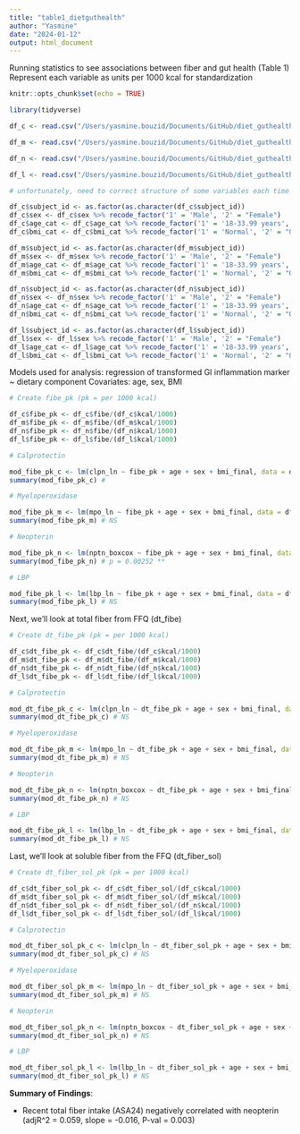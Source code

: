 ```yaml
---
title: "table1_dietguthealth"
author: "Yasmine"
date: "2024-01-12"
output: html_document
---
```


Running statistics to see associations between fiber and gut health (Table 1)
Represent each variable as units per 1000 kcal for standardization 

```r
knitr::opts_chunk$set(echo = TRUE)

library(tidyverse)

```

```r

df_c <- read.csv("/Users/yasmine.bouzid/Documents/GitHub/diet_guthealth/data/df_c.csv", header = T)

df_m <- read.csv("/Users/yasmine.bouzid/Documents/GitHub/diet_guthealth/data/df_m.csv", header = T)

df_n <- read.csv("/Users/yasmine.bouzid/Documents/GitHub/diet_guthealth/data/df_n.csv", header = T)

df_l <- read.csv("/Users/yasmine.bouzid/Documents/GitHub/diet_guthealth/data/df_l.csv", header = T)

# unfortunately, need to correct structure of some variables each time -->

df_c$subject_id <- as.factor(as.character(df_c$subject_id))
df_c$sex <- df_c$sex %>% recode_factor('1' = 'Male', '2' = "Female")
df_c$age_cat <- df_c$age_cat %>% recode_factor('1' = '18-33.99 years', '2' = "34-49.99 years", '3' = "50-65 years")
df_c$bmi_cat <- df_c$bmi_cat %>% recode_factor('1' = 'Normal', '2' = "Overweight", '3' = "Obese")

df_m$subject_id <- as.factor(as.character(df_m$subject_id))
df_m$sex <- df_m$sex %>% recode_factor('1' = 'Male', '2' = "Female")
df_m$age_cat <- df_m$age_cat %>% recode_factor('1' = '18-33.99 years', '2' = "34-49.99 years", '3' = "50-65 years")
df_m$bmi_cat <- df_m$bmi_cat %>% recode_factor('1' = 'Normal', '2' = "Overweight", '3' = "Obese")

df_n$subject_id <- as.factor(as.character(df_n$subject_id))
df_n$sex <- df_n$sex %>% recode_factor('1' = 'Male', '2' = "Female")
df_n$age_cat <- df_n$age_cat %>% recode_factor('1' = '18-33.99 years', '2' = "34-49.99 years", '3' = "50-65 years")
df_n$bmi_cat <- df_n$bmi_cat %>% recode_factor('1' = 'Normal', '2' = "Overweight", '3' = "Obese")

df_l$subject_id <- as.factor(as.character(df_l$subject_id))
df_l$sex <- df_l$sex %>% recode_factor('1' = 'Male', '2' = "Female")
df_l$age_cat <- df_l$age_cat %>% recode_factor('1' = '18-33.99 years', '2' = "34-49.99 years", '3' = "50-65 years")
df_l$bmi_cat <- df_l$bmi_cat %>% recode_factor('1' = 'Normal', '2' = "Overweight", '3' = "Obese")

```

Models used for analysis: regression of transformed GI inflammation marker ~ dietary component
Covariates: age, sex, BMI

```r

# Create fibe_pk (pk = per 1000 kcal)

df_c$fibe_pk <- df_c$fibe/(df_c$kcal/1000)
df_m$fibe_pk <- df_m$fibe/(df_m$kcal/1000)
df_n$fibe_pk <- df_n$fibe/(df_n$kcal/1000)
df_l$fibe_pk <- df_l$fibe/(df_l$kcal/1000)

# Calprotectin

mod_fibe_pk_c <- lm(clpn_ln ~ fibe_pk + age + sex + bmi_final, data = df_c)
summary(mod_fibe_pk_c) # 

# Myeloperoxidase

mod_fibe_pk_m <- lm(mpo_ln ~ fibe_pk + age + sex + bmi_final, data = df_m)
summary(mod_fibe_pk_m) # NS

# Neopterin

mod_fibe_pk_n <- lm(nptn_boxcox ~ fibe_pk + age + sex + bmi_final, data = df_n)
summary(mod_fibe_pk_n) # p = 0.00252 **

# LBP

mod_fibe_pk_l <- lm(lbp_ln ~ fibe_pk + age + sex + bmi_final, data = df_l)
summary(mod_fibe_pk_l) # NS


```
Next, we'll look at total fiber from FFQ (dt_fibe)

```r

# Create dt_fibe_pk (pk = per 1000 kcal)

df_c$dt_fibe_pk <- df_c$dt_fibe/(df_c$kcal/1000)
df_m$dt_fibe_pk <- df_m$dt_fibe/(df_m$kcal/1000)
df_n$dt_fibe_pk <- df_n$dt_fibe/(df_n$kcal/1000)
df_l$dt_fibe_pk <- df_l$dt_fibe/(df_l$kcal/1000)

# Calprotectin

mod_dt_fibe_pk_c <- lm(clpn_ln ~ dt_fibe_pk + age + sex + bmi_final, data = df_c)
summary(mod_dt_fibe_pk_c) # NS

# Myeloperoxidase

mod_dt_fibe_pk_m <- lm(mpo_ln ~ dt_fibe_pk + age + sex + bmi_final, data = df_m)
summary(mod_dt_fibe_pk_m) # NS

# Neopterin

mod_dt_fibe_pk_n <- lm(nptn_boxcox ~ dt_fibe_pk + age + sex + bmi_final, data = df_n)
summary(mod_dt_fibe_pk_n) # NS

# LBP

mod_dt_fibe_pk_l <- lm(lbp_ln ~ dt_fibe_pk + age + sex + bmi_final, data = df_l)
summary(mod_dt_fibe_pk_l) # NS


```

Last, we'll look at soluble fiber from the FFQ (dt_fiber_sol)

```r


# Create dt_fiber_sol_pk (pk = per 1000 kcal)

df_c$dt_fiber_sol_pk <- df_c$dt_fiber_sol/(df_c$kcal/1000)
df_m$dt_fiber_sol_pk <- df_m$dt_fiber_sol/(df_m$kcal/1000)
df_n$dt_fiber_sol_pk <- df_n$dt_fiber_sol/(df_n$kcal/1000)
df_l$dt_fiber_sol_pk <- df_l$dt_fiber_sol/(df_l$kcal/1000)

# Calprotectin

mod_dt_fiber_sol_pk_c <- lm(clpn_ln ~ dt_fiber_sol_pk + age + sex + bmi_final, data = df_c)
summary(mod_dt_fiber_sol_pk_c) # NS

# Myeloperoxidase

mod_dt_fiber_sol_pk_m <- lm(mpo_ln ~ dt_fiber_sol_pk + age + sex + bmi_final, data = df_m)
summary(mod_dt_fiber_sol_pk_m) # NS

# Neopterin

mod_dt_fiber_sol_pk_n <- lm(nptn_boxcox ~ dt_fiber_sol_pk + age + sex + bmi_final, data = df_n)
summary(mod_dt_fiber_sol_pk_n) # NS

# LBP

mod_dt_fiber_sol_pk_l <- lm(lbp_ln ~ dt_fiber_sol_pk + age + sex + bmi_final, data = df_l)
summary(mod_dt_fiber_sol_pk_l) # NS


```

**Summary of Findings**: 

- Recent total fiber intake (ASA24) negatively correlated with neopterin (adjR^2 = 0.059, slope = -0.016, P-val = 0.003)